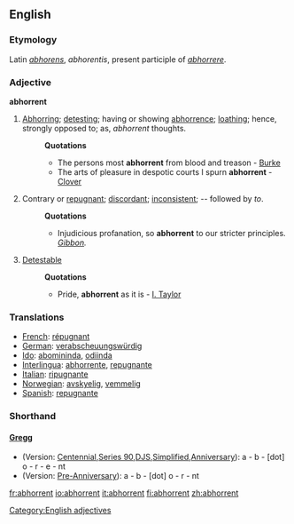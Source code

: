 ==English==

===Etymology===
Latin ''[[abhorens]]'', ''abhorentis'', present participle of ''[[abhorrere]]''.

===Adjective===
'''abhorrent'''
#[[Abhorring]]; [[detesting]]; having or showing [[abhorrence]]; [[loathing]]; hence, strongly opposed to; as, ''abhorrent'' thoughts.
#:'''Quotations'''
#:*The persons most '''abhorrent''' from blood and treason - [[Burke]]
#:*The arts of pleasure in despotic courts I spurn '''abhorrent''' - [[Clover]]
#Contrary or [[repugnant]]; [[discordant]]; [[inconsistent]]; -- followed by ''to''.
#:'''Quotations'''
#:*Injudicious profanation, so '''abhorrent''' to our stricter principles.</code> ''[[Gibbon (source)|Gibbon]].''
#[[Detestable]]
#:'''Quotations'''
#:*Pride, '''abhorrent''' as it is - [[I. Taylor]]
===Translations=== 
* [[French]]: [[répugnant]] 
* [[German]]: [[verabscheuungswürdig]] 
* [[Ido]]: [[abomininda]], [[odiinda]]
* [[Interlingua]]: [[abhorrente]], [[repugnante]] 
* [[Italian]]: [[ripugnante]] 
* [[Norwegian]]: [[avskyelig]], [[vemmelig]]
* [[Spanish]]: [[repugnante]]

===Shorthand===
====[http://en.wikipedia.org/wiki/Gregg_Shorthand Gregg]====
* (Version: [http://en.wikipedia.org/wiki/Gregg_Shorthand#Centennial_Gregg_Shorthand Centennial],[http://en.wikipedia.org/wiki/Gregg_Shorthand#Series_90_Gregg_Shorthand  Series 90],[http://en.wikipedia.org/wiki/Gregg_Shorthand#Diamond_Jubilee_Gregg_Shorthand  DJS],[http://en.wikipedia.org/wiki/Gregg_Shorthand#Simplified_Gregg_Shorthand Simplified],[http://en.wikipedia.org/wiki/Gregg_Shorthand#Anniversary_Gregg_Shorthand Anniversary]): a - b - [dot] o - r - e - nt
* (Version: [http://en.wikipedia.org/wiki/Gregg_Shorthand#Pre_Anniversary_Gregg_Shorthand Pre-Anniversary]): a - b - [dot] o - r - nt


[[Category:English adjectives]]

[[fr:abhorrent]]
[[io:abhorrent]]
[[it:abhorrent]]
[[fi:abhorrent]]
[[zh:abhorrent]]